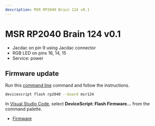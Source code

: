 ```yaml
---
description: MSR RP2040 Brain 124 v0.1
---
```

# MSR RP2040 Brain 124 v0.1




- Jacdac on pin 9 using Jacdac connector
- RGB LED on pins 16, 14, 15
- Service: power




## Firmware update

Run this [command line](/api/cli) command and follow the instructions.

```bash
devicescript flash rp2040 --board msr124
```

In [Visual Studio Code](/getting-started/vscode),
select **DeviceScript: Flash Firmware...** from the command palette.


- [Firmware](https://github.com/microsoft/jacdac-pico/releases/latest/download/devicescript-rp2040-msr124.uf2)